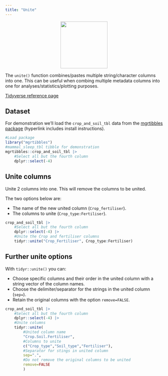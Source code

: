 ```yaml
---
title: "Unite"
---
```


<center>
![](/tidyr/images/tidyr_unite.png){style="width:150px"}
</center>

The `unite()` function combines/pastes multiple string/character columns into one.
This can be useful when combing multiple metadata columns into one for analyses/statistics/plotting purposes.

[Tidyverse reference page](https://tidyr.tidyverse.org//reference/pivot_longer.html)

## Dataset

For demonstration we'll load the `crop_and_soil_tbl` data from the [mgrtibbles package](/datasets/mgrtibbles.qmd) (hyperlink includes install instructions).

```r
#Load package
library("mgrtibbles")
#mammal_sleep_tbl tibble for demonstration
mgrtibbles::crop_and_soil_tbl |>
    #Select all but the fourth column
    dplyr::select(-4)
```

## Unite columns

Unite 2 columns into one.
This will remove the columns to be united.

The two options below are:

- The name of the new united column (`Crop_fertiliser`).
- The columns to unite (`Crop_type:Fertiliser`).

```r
crop_and_soil_tbl |>
    #Select all but the fourth column
    dplyr::select(-4) |>
    #Unite the Crop and fertiliser columns
    tidyr::unite("Crop_Fertiliser", Crop_type:Fertiliser)
```

## Further unite options

With `tidyr::unite()` you can:


- Choose specific columns and their order in the united column with a string vector of the column names.
- Choose the delimiter/separator for the strings in the united column (`sep=`).
- Retain the original columns with the option `remove=FALSE`.

```r
crop_and_soil_tbl |>
    #Select all but the fourth column
    dplyr::select(-4) |>
    #Unite columns
    tidyr::unite(
        #United column name
        "Crop.Soil.Fertiliser",
        #Columns to unite
        c("Crop_type","Soil_type","Fertiliser"), 
        #Separator for stings in united column
        sep=".", 
        #Do not remove the original columns to be united
        remove=FALSE
        )
```